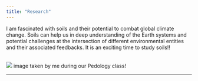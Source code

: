 ```yaml
---
title: "Research"
---
```


::::::{layout="[55, 30]"}
:::{}
     
I am fascinated with soils and their potential to combat global climate change. Soils can help us in deep understanding of the Earth systems and potential challenges at the intersection of different environmental entities and their associated feedbacks. It is an exciting time to study soils!! 

:::
:::{}
<br>
![](Pictures/soil_profile_photo.jpeg)
image taken by me during our Pedology class!
:::
::::::
---
